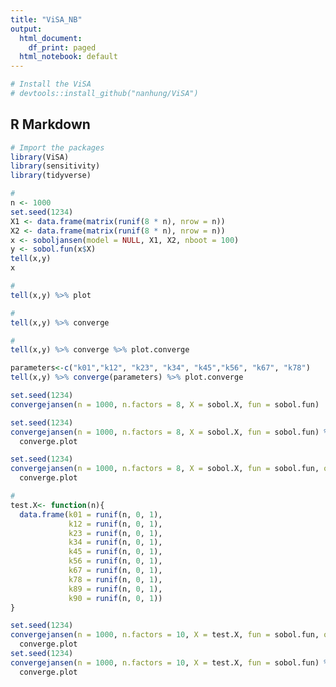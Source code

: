 ```yaml
---
title: "ViSA_NB"
output:
  html_document:
    df_print: paged
  html_notebook: default
---
```



```r
# Install the ViSA
# devtools::install_github("nanhung/ViSA")
```

## R Markdown

```r
# Import the packages
library(ViSA)
library(sensitivity)
library(tidyverse)

```



```r
# 
n <- 1000
set.seed(1234)
X1 <- data.frame(matrix(runif(8 * n), nrow = n))
X2 <- data.frame(matrix(runif(8 * n), nrow = n))
x <- soboljansen(model = NULL, X1, X2, nboot = 100)
y <- sobol.fun(x$X)
tell(x,y)
x
```


```r
# 
tell(x,y) %>% plot
```


```r
# 
tell(x,y) %>% converge
```

```r
# 
tell(x,y) %>% converge %>% plot.converge
```

```r
parameters<-c("k01","k12", "k23", "k34", "k45","k56", "k67", "k78")
tell(x,y) %>% converge(parameters) %>% plot.converge
```


```r
set.seed(1234)
convergejansen(n = 1000, n.factors = 8, X = sobol.X, fun = sobol.fun) 
```

```r
set.seed(1234)
convergejansen(n = 1000, n.factors = 8, X = sobol.X, fun = sobol.fun) %>% 
  converge.plot
```

```r
set.seed(1234)
convergejansen(n = 1000, n.factors = 8, X = sobol.X, fun = sobol.fun, order = "S") %>% 
  converge.plot
```

```r
#
test.X<- function(n){
  data.frame(k01 = runif(n, 0, 1),
             k12 = runif(n, 0, 1),
             k23 = runif(n, 0, 1),
             k34 = runif(n, 0, 1),
             k45 = runif(n, 0, 1),
             k56 = runif(n, 0, 1),
             k67 = runif(n, 0, 1),
             k78 = runif(n, 0, 1),
             k89 = runif(n, 0, 1),
             k90 = runif(n, 0, 1))
}
```


```r
set.seed(1234)
convergejansen(n = 1000, n.factors = 10, X = test.X, fun = sobol.fun, order = "S") %>% 
  converge.plot
set.seed(1234)
convergejansen(n = 1000, n.factors = 10, X = test.X, fun = sobol.fun) %>% 
  converge.plot
```


